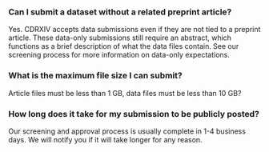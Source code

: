 ### <a id="submit-without-preprint"></a>Can I submit a dataset without a related preprint article?

Yes. CDRXIV accepts data submissions even if they are not tied to a preprint article. These data-only submissions still require an abstract, which functions as a brief description of what the data files contain. See our screening process for more information on data-only expectations.

### <a id="max-file-size"></a>What is the maximum file size I can submit?

Article files must be less than 1 GB, data files must be less than 10 GB?

### <a id="posting-time"></a>How long does it take for my submission to be publicly posted?

Our screening and approval process is usually complete in 1-4 business days. We will notify you if it will take longer for any reason.
